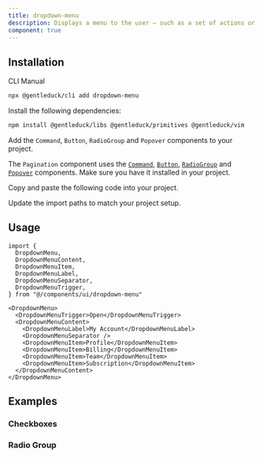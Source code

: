 ```yaml
---
title: dropdown-menu
description: Displays a menu to the user — such as a set of actions or functions — triggered by a button.
component: true
---
```


<ComponentPreview
  name="dropdown-menu-1"
  description="A dropdown menu with icons, shortcuts and sub menu items."
/>

## Installation

<Tabs defaultValue="cli">

<TabsList>
  <TabsTrigger value="cli">CLI</TabsTrigger>
  <TabsTrigger value="manual">Manual</TabsTrigger>
</TabsList>
<TabsContent value="cli">

```bash
npx @gentleduck/cli add dropdown-menu
```

</TabsContent>

<TabsContent value="manual">

<Steps>

<Step>Install the following dependencies:</Step>

```bash
npm install @gentleduck/libs @gentleduck/primitives @gentleduck/vim
```

<Step>Add the `Command`, `Button`, `RadioGroup` and `Popover` components to your project.</Step>

The `Pagination` component uses the [`Command`](/components/command),
[`Button`](/components/button), [`RadioGroup`](/components/radio-group) and
[`Popover`](/components/popover) components. Make sure you have it installed in your project.

<Step>Copy and paste the following code into your project.</Step>

<ComponentSource name="dropdown-menu" />

<Step>Update the import paths to match your project setup.</Step>

</Steps>

</TabsContent>

</Tabs>

## Usage

```tsx showLineNumbers
import {
  DropdownMenu,
  DropdownMenuContent,
  DropdownMenuItem,
  DropdownMenuLabel,
  DropdownMenuSeparator,
  DropdownMenuTrigger,
} from "@/components/ui/dropdown-menu"
```

```tsx showLineNumbers
<DropdownMenu>
  <DropdownMenuTrigger>Open</DropdownMenuTrigger>
  <DropdownMenuContent>
    <DropdownMenuLabel>My Account</DropdownMenuLabel>
    <DropdownMenuSeparator />
    <DropdownMenuItem>Profile</DropdownMenuItem>
    <DropdownMenuItem>Billing</DropdownMenuItem>
    <DropdownMenuItem>Team</DropdownMenuItem>
    <DropdownMenuItem>Subscription</DropdownMenuItem>
  </DropdownMenuContent>
</DropdownMenu>
```

## Examples

### Checkboxes

<ComponentPreview
  name="dropdown-menu-2"
  description="A dropdown menu with checkboxes."
/>

### Radio Group

<ComponentPreview
  name="dropdown-menu-3"
  description="A dropdown menu with radio items."
/>
